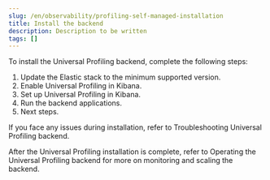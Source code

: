 ```yaml
---
slug: /en/observability/profiling-self-managed-installation
title: Install the backend
description: Description to be written
tags: []
---
```


<div id="profiling-self-managed-installation"></div>

To install the Universal Profiling backend, complete the following steps:

1. <DocLink slug="/en/observability/profiling-self-managed-updating">Update the Elastic stack to the minimum supported version</DocLink>.
1. <DocLink slug="/en/observability/profiling-self-managed-enable-kibana">Enable Universal Profiling in Kibana</DocLink>.
1. <DocLink slug="/en/observability/profiling-self-managed-setup-kibana">Set up Universal Profiling in Kibana</DocLink>.
1. <DocLink slug="/en/observability/profiling-self-managed-running">Run the backend applications</DocLink>.
1. <DocLink slug="/en/observability/profiling-self-managed-install-next-steps">Next steps</DocLink>.

If you face any issues during installation, refer to <DocLink slug="/en/observability/profiling-self-managed-troubleshooting">Troubleshooting Universal Profiling backend</DocLink>.

After the Universal Profiling installation is complete, refer to <DocLink slug="/en/observability/profiling-self-managed-ops">Operating the Universal Profiling backend</DocLink> for more on monitoring and scaling the backend.

